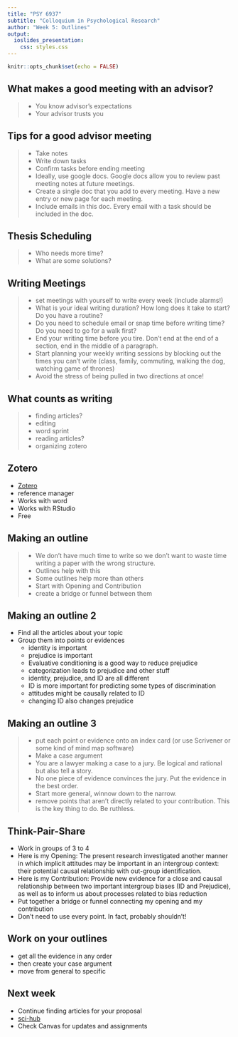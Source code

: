 ```yaml
---
title: "PSY 6937"
subtitle: "Colloquium in Psychological Research"
author: "Week 5: Outlines"
output:
  ioslides_presentation:
    css: styles.css
---
```


```r
knitr::opts_chunk$set(echo = FALSE)
```
## What makes a good meeting with an advisor?
> - You know advisor's expectations
> - Your advisor trusts you

## Tips for a good advisor meeting
> - Take notes
> - Write down tasks
> - Confirm tasks before ending meeting
> - Ideally, use google docs. Google docs allow you to review past meeting notes at future meetings.
> - Create a single doc that you add to every meeting. Have a new entry or new page for each meeting. 
> - Include emails in this doc. Every email with a task should be included in the doc.

## Thesis Scheduling
> - Who needs more time?
> - What are some solutions?

## Writing Meetings
> - set meetings with yourself to write every week (include alarms!)
> - What is your ideal writing duration? How long does it take to start? Do you have a routine?
> - Do you  need to schedule email or snap time before writing time? Do you need to go for a walk first?
> - End your writing time before you tire. Don't end at the end of a section, end in the middle of a paragraph.
> - Start planning your weekly writing sessions by blocking out the times you can't write (class, family, commuting, walking the dog, watching game of thrones)
> - Avoid the stress of being pulled in two directions at once!

## What counts as writing
> - finding articles?
> - editing
> - word sprint
> - reading articles?
> - organizing zotero

## Zotero
- [Zotero](https://www.zotero.org)
- reference manager
- Works with word
- Works with RStudio
- Free

## Making an outline
> - We don't have much time to write so we don't want to waste time writing a paper with the wrong structure.
> - Outlines help with this
> - Some outlines help more than others
> - Start with Opening and Contribution
> - create a bridge or funnel between them

## Making an outline 2
- Find all the articles about your topic
- Group them into points or evidences
    - identity is important
    - prejudice is important
    - Evaluative conditioning is a good way to reduce prejudice
    - categorization leads to prejudice and other stuff
    - identity, prejudice, and ID are all different
    - ID is more important for predicting some types of discrimination
    - attitudes might be causally related to ID
    - changing ID also changes prejudice
    
    
## Making an outline 3
> - put each point or evidence onto an index card (or use Scrivener or some kind of mind map software)
> - Make a case argument
> - You are a lawyer making a case to a jury. Be logical and rational but also tell a story.
> - No one piece of evidence convinces the jury. Put the evidence in the best order. 
> - Start more general, winnow down to the narrow.
> - remove points that aren't directly related to your contribution. This is the key thing to do. Be ruthless.

## Think-Pair-Share
- Work in groups of 3 to 4
- Here is my Opening: The present research investigated another manner in which implicit attitudes may be important in an intergroup context: their potential causal relationship with out-group identification.
- Here is my Contribution: Provide new evidence for a close and causal relationship between two important intergroup biases (ID and Prejudice), as well as to inform us about processes related to bias reduction
- Put together a bridge or funnel connecting my opening and my contribution
- Don't need to use every point. In fact, probably shouldn't!

## Work on your outlines
- get all the evidence in any order
- then create your case argument
- move from general to specific

## Next week
- Continue finding articles for your proposal 
- [sci-hub](https://sci-hub.tw)
- Check Canvas for updates and assignments
